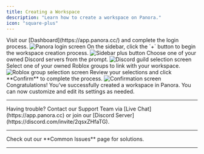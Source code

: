 ```yaml
---
title: Creating a Workspace
description: "Learn how to create a workspace on Panora."
icon: "square-plus"
---
```


<Steps>

<Step title="Log in to Panora">  
Visit our [Dashboard](https://app.panora.cc/) and complete the login process.

<Frame>  
<img src="/images/Screenshot_80.png" alt="Panora login screen" />  
</Frame>  
</Step>

<Step title="Select the '+' Button">  
On the sidebar, click the `+` button to begin the workspace creation process.

<Frame>  
<img src="/images/Screenshot_83.png" alt="Sidebar plus button" />  
</Frame>  
</Step>

<Step title="Select a Guild">  
Choose one of your owned Discord servers from the prompt.

<Frame>  
<img src="/images/Screenshot_84.png" alt="Discord guild selection screen" />  
</Frame>  
</Step>

<Step title="Select a Roblox Group">  
Select one of your owned Roblox groups to link with your workspace.

<Frame>  
<img src="/images/Screenshot_85.png" alt="Roblox group selection screen" />  
</Frame>  
</Step>

<Step title="Confirm Selections">  
Review your selections and click **Confirm** to complete the process.

<Frame>  
<img src="/images/Screenshot_86.png" alt="Confirmation screen" />  
</Frame>  
</Step>

<Step title="Workspace Created!">
  Congratulations! You’ve successfully created a workspace in Panora. You can
  now customize and edit its settings as needed.
</Step>

</Steps>

---

<Tip>
  Having trouble? Contact our Support Team via [Live
  Chat](https://app.panora.cc) or join our [Discord
  Server](https://discord.com/invite/2qsxZHfaTG).
</Tip>

---

<CardGroup cols={1}>
  <Card
    title="Getting an Error?"
    icon="triangle-exclamation"
    href="/common-issues"
    horizontal
  >
    Check out our **Common Issues** page for solutions.
  </Card>
</CardGroup>

---
